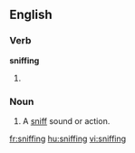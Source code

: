 ==English==
{{wikipedia}}
===Verb===
'''sniffing'''

#{{present participle of|[[sniff]]}}

===Noun===
{{en-noun}}

# A [[sniff]] sound or action.

[[fr:sniffing]]
[[hu:sniffing]]
[[vi:sniffing]]